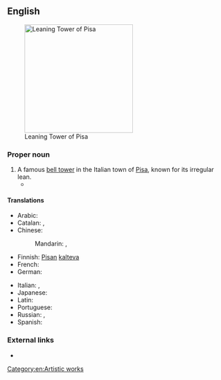 ==English==
[[File:Leaning Tower of Pisa (1).jpg|thumb|250px|upright|Leaning Tower of Pisa]]

===Proper noun===
{{en-proper noun|head=[[leaning|Leaning]] [[tower|Tower]] of [[Pisa]]}}

# A famous [[bell tower]] in the Italian town of [[Pisa]], known for its irregular lean.
#* {{quote-news
|date=May 20, 2012
|author=Nathan Rabin
|title=TV: Review: THE SIMPSONS (CLASSIC): “Marge Gets A Job” (season 4, episode 7; originally aired 11/05/1992)
|work=The Onion AV Club
|url=http://www.avclub.com/articles/marge-gets-a-job,73723/
|page=
|passage=“Marge Gets A Job” opens with the foundation of the Simpson house tilting perilously to one side, making the family homestead look like the suburban equivalent of the '''Leaning Tower Of Pisa'''.}}

====Translations====
{{trans-top|the tower}}
* Arabic: {{t|ar|بُرْج بِيزَا اَلْمَائِل|m}}
* Catalan: {{t|ca|Torre de Pisa|f}}, {{t|ca|Torre inclinada de Pisa|f}}
* Chinese:
*: Mandarin: {{t+|cmn|比薩斜塔|sc=Hani}}, {{t|cmn|比萨斜塔|tr=Bǐsà Xiétǎ|sc=Hani}}
* Finnish: [[Pisa#Finnish|Pisan]] [[kalteva#Finnish|kalteva]] {{t+|fi|torni}}
* French: {{t|fr|tour penchée de Pise|f}}
* German: {{t|de|Schiefer Turm von Pisa|m}}
{{trans-mid}}
* Italian: {{t|it|torre pendente di Pisa|f}}, {{t|it|torre pendente|f}}
* Japanese: {{t|ja|ピサの斜塔|tr=Pisa no shatō|sc=Jpan}}
* Latin: {{t|la|turris pendens Pisae|f}}
* Portuguese: {{t|pt|Torre de Pisa|f}}
* Russian: {{t|ru|Пиза́нская ба́шня|f}} {{qualifier|tower of Pisa}}, {{t|ru|Па́дающая ба́шня|f}} {{qualifier|falling tower}}
* Spanish: {{t|es|Torre inclinada de Pisa|f}}
{{trans-bottom}}

===External links===
* {{pedia}}

[[Category:en:Artistic works]]